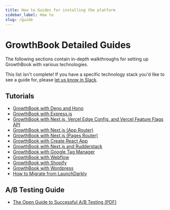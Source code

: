 ```yaml
---
title: How to Guides for installing the platform
sidebar_label: How to
slug: /guide
---
```


# GrowthBook Detailed Guides

The following sections contain in-depth walkthroughs for setting up GrowthBook with various technologies.

This list isn't complete! If you have a specific technology stack you'd like to see a guide for, please [let us know in Slack](https://growthbookusers.slack.com/archives/C01T6Q1SVFV).

## Tutorials

- [GrowthBook with Deno and Hono](/guide/deno-hono)
- [GrowthBook with Express.js](/guide/express-js)
- [GrowthBook with Next.js, Vercel Edge Config, and Vercel Feature Flags API](/guide/nextjs-and-vercel-feature-flags)
- [GrowthBook with Next.js (App Router)](/guide/nextjs-app-router)
- [GrowthBook with Next.js (Pages Router)](/guide/nextjs-and-growthbook)
- [GrowthBook with Create React App](/guide/create-react-app-and-growthbook)
- [GrowthBook with Next.js and Rudderstack](/guide/rudderstack-and-nextjs-with-growthbook)
- [GrowthBook with Google Tag Manager](/guide/google-tag-manager-and-growthbook)
- [GrowthBook with Webflow](/integrations/webflow)
- [GrowthBook with Shopify](/integrations/shopify)
- [GrowthBook with Wordpress](/integrations/wordpress)
- [How to Migrate from LaunchDarkly](/guide/importing)

## A/B Testing Guide

- [The Open Guide to Successful A/B Testing (PDF)](/open-guide-to-ab-testing.v1.0.pdf)
